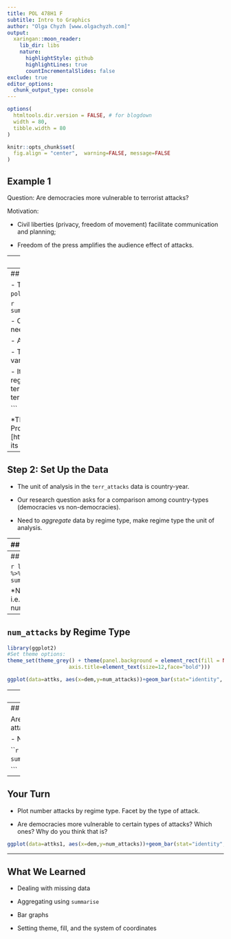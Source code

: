 ```yaml
---
title: POL 478H1 F
subtitle: Intro to Graphics
author: "Olga Chyzh [www.olgachyzh.com]"
output:
  xaringan::moon_reader:
    lib_dir: libs
    nature:
      highlightStyle: github
      highlightLines: true
      countIncrementalSlides: false
exclude: true
editor_options: 
  chunk_output_type: console
---
```

```r
options(
  htmltools.dir.version = FALSE, # for blogdown
  width = 80,
  tibble.width = 80
)

knitr::opts_chunk$set(
  fig.align = "center",  warning=FALSE, message=FALSE
)

```

## Example 1

Question: Are democracies more vulnerable to terrorist attacks?

Motivation: 
 
- Civil liberties (privacy, freedom of movement) facilitate communication and planning;
 
- Freedom of the press amplifies the audience effect of attacks.

---
## Load the Data

```r
library(classdata)
data("terr_attacks")
str(terr_attacks)
```

---
## Step 1: Explore the Data

- The variables of interest are `num_attacks` and `polity2`;

```r
summary(terr_attacks[,c("num_attacks","polity2")])
```

- Check how each variable is coded, recode as needed
  
  - Address any missingness
  
      - There are 320 missing values on the `polity2` variable.

      - It is safe to assume that regimes with "unknown" regime types are not democracies.
```r
terr_attacks$dem<-"Aut"
terr_attacks$dem[terr_attacks$polity2>7]<-"Dem"

```

  


*The `polity2` variable is obtained from (the Polity V Project)[http://www.systemicpeace.org/inscrdata.html]. Go to its website to check out its codebook.

---

## Step 2: Set Up the Data

- The unit of analysis in the `terr_attacks` data is country-year.

- Our research question asks for a comparison among country-types (democracies vs non-democracies).

- Need to *aggregate* data by regime type, make regime type the unit of analysis.


---
## Data Management Tool #2: Aggregating

.pull-left[
```r
knitr::include_graphics("./country_yr.png")
```
]

.pull-right[
```r
knitr::include_graphics("./country.png")
```
]

---
## Aggregating using `summarise`

```r
library(tidyverse)
library(magrittr)
attks <-terr_attacks %>%
  group_by(dem) %>%
  summarise(`num_attacks`=mean(`num_attacks`),.groups="keep")
```

*Note that `%>%` is called the pipe operator and means "then", i.e. the code above says "group by country, then summarise the number of armed assaults"
---

## `num_attacks` by Regime Type

```r
library(ggplot2)
#Set theme options:
theme_set(theme_grey() + theme(panel.background = element_rect(fill = NA, color = 'black'))+ theme(axis.text=element_text(size=10),
					axis.title=element_text(size=12,face="bold")))

ggplot(data=attks, aes(x=dem,y=num_attacks))+geom_bar(stat="identity", fill="gray80", width=.5)+ylab("Average Number of Attacks")+scale_x_discrete("Regime Type")+coord_flip()

```

---
## Your Turn

- Aggregate the data to show the mean and the median GDP/cap for each country over the entire time-period, i.e. your unit of analysis will be country rather than country-year.

Hint: Use `?summarise` to find out how to get the median.


---
## Adding Nuance

Are democracies more vulnerable to certain types of attacks?

- Need to aggregate by regime *and* attack type

```r
attks1 <-terr_attacks %>%
  group_by(dem, type) %>%
  summarise(`num_attacks`=mean(`num_attacks`),.groups="keep")

```

---
## Your Turn

- Plot number attacks by regime type. Facet by the type of attack.

- Are democracies more vulnerable to certain types of attacks? Which ones? Why do you think that is?


```r
ggplot(data=attks1, aes(x=dem,y=num_attacks))+geom_bar(stat="identity", fill="gray80", width=.5)+ylab("Average Number of Attacks")+scale_x_discrete("Regime Type")+facet_wrap(~type, scales = "free")+coord_flip()
```


---
## What We Learned

- Dealing with missing data

- Aggregating using `summarise`

- Bar graphs

- Setting theme, fill, and the system of coordinates

